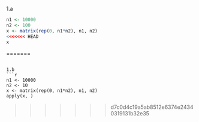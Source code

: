 
1.a
```r
n1 <- 10000
n2 <- 100
x <- matrix(rep(0, n1*n2), n1, n2)
<<<<<<< HEAD
x
```

=======

```

1.b
```r
n1 <- 10000
n2 <- 10
x <- matrix(rep(0, n1*n2), n1, n2)
apply(x, )
```
>>>>>>> d7c0d4c19a5ab8512e6374e24340319131b32e35
